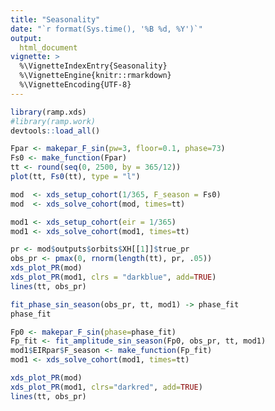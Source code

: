 ```yaml
---
title: "Seasonality" 
date: "`r format(Sys.time(), '%B %d, %Y')`"
output:
  html_document 
vignette: >
  %\VignetteIndexEntry{Seasonality}
  %\VignetteEngine{knitr::rmarkdown}
  %\VignetteEncoding{UTF-8}
---
```


```r
library(ramp.xds)
#library(ramp.work)
devtools::load_all()
```

```r
Fpar <- makepar_F_sin(pw=3, floor=0.1, phase=73)
Fs0 <- make_function(Fpar) 
tt <- round(seq(0, 2500, by = 365/12)) 
plot(tt, Fs0(tt), type = "l")
```

```r
mod  <- xds_setup_cohort(1/365, F_season = Fs0)
mod  <- xds_solve_cohort(mod, times=tt)  
```

```r
mod1 <- xds_setup_cohort(eir = 1/365) 
mod1 <- xds_solve_cohort(mod1, times=tt)
```

```r
pr <- mod$outputs$orbits$XH[[1]]$true_pr 
obs_pr <- pmax(0, rnorm(length(tt), pr, .05))
xds_plot_PR(mod)
xds_plot_PR(mod1, clrs = "darkblue", add=TRUE)
lines(tt, obs_pr)
```

```r
fit_phase_sin_season(obs_pr, tt, mod1) -> phase_fit
phase_fit
```

```r
Fp0 <- makepar_F_sin(phase=phase_fit)
Fp_fit <- fit_amplitude_sin_season(Fp0, obs_pr, tt, mod1)
mod1$EIRpar$F_season <- make_function(Fp_fit)
mod1 <- xds_solve_cohort(mod1, times=tt)
```

```r
xds_plot_PR(mod)
xds_plot_PR(mod1, clrs="darkred", add=TRUE)
lines(tt, obs_pr)
```


